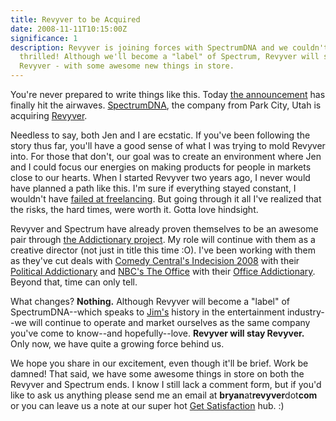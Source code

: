 ```yaml
---
title: Revyver to be Acquired
date: 2008-11-11T10:15:00Z
significance: 1
description: Revyver is joining forces with SpectrumDNA and we couldn't be more
  thrilled! Although we'll become a "label" of Spectrum, Revyver will stay
  Revyver - with some awesome new things in store.
---
```


You're never prepared to write things like this. Today [the announcement][1] has finally hit the airwaves. [SpectrumDNA][2], the company from Park City, Utah is acquiring [Revyver][3].

Needless to say, both Jen and I are ecstatic. If you've been following the story thus far, you'll have a good sense of what I was trying to mold Revyver into. For those that don't, our goal was to create an environment where Jen and I could focus our energies on making products for people in markets close to our hearts. When I started Revyver two years ago, I never would have planned a path like this. I'm sure if everything stayed constant, I wouldn't have [failed at freelancing][4]. But going through it all I've realized that the risks, the hard times, were worth it. Gotta love hindsight.

Revyver and Spectrum have already proven themselves to be an awesome pair through [the Addictionary project][5]. My role will continue with them as a creative director (not just in title this time :O). I've been working with them as they've cut deals with [Comedy Central's Indecision 2008][6] with their [Political Addictionary][7] and [NBC's The Office][8] with their [Office Addictionary][9]. Beyond that, time can only tell.

What changes? **Nothing.** Although Revyver will become a "label" of SpectrumDNA--which speaks to [Jim's][10] history in the entertainment industry--we will continue to operate and market ourselves as the same company you've come to know--and hopefully--love. **Revyver will stay Revyver.** Only now, we have quite a growing force behind us.

We hope you share in our excitement, even though it'll be brief. Work be damned! That said, we have some awesome things in store on both the Revyver and Spectrum ends. I know I still lack a comment form, but if you'd like to ask us anything please send me an email at **bryan**at**revyver**dot**com** or you can leave us a note at our super hot [Get Satisfaction][11] hub. :)


[1]: http://www.marketwatch.com/news/story/SpectrumDNA-Inc-Acquire-Digital-Design/story.aspx?guid=%7b6ED3F7D1-DBBD-45AD-8CC8-E8CCAE46C1C9%7d
[2]: http://spectrumdna.com/
[3]: http://revyver.com/
[4]: http://avalonstar.com/blog/2008/aug/20/i-failed-freelancing/
[5]: http://avalonstar.com/blog/2008/aug/17/addictionary/
[6]: http://www.indecision2008.com/
[7]: http://www.indecision2008.com/addictionary.jhtml
[8]: http://www.nbc.com/The_Office/
[9]: http://office-words.www.nbc.com/
[10]: http://www.linkedin.com/pub/0/114/104
[11]: http://getsatisfaction.com/revyver
